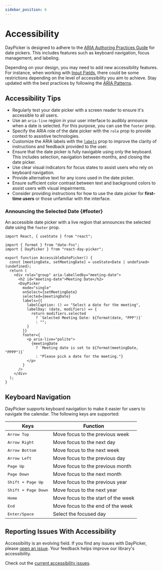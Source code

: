 ```yaml
---
sidebar_position: 6
---
```


# Accessibility

DayPicker is designed to adhere to the [ARIA Authoring Practices Guide](https://www.w3.org/WAI/ARIA/apg/patterns/dialog-modal/examples/datepicker-dialog/) for date pickers. This includes features such as keyboard navigation, focus management, and labeling.

Depending on your design, you may need to add new accessibility features. For instance, when working with [Input Fields](../advanced-guides/input-fields), there could be some restrictions depending on the level of accessibility you aim to achieve. Stay updated with the best practices by following the [ARIA Patterns](https://www.w3.org/WAI/ARIA/apg/patterns/).

## Accessibility Tips

- Regularly test your date picker with a screen reader to ensure it's accessible to all users.
- Use an `aria-live` region in your user interface to audibly announce when a date is selected. For this purpose, you can use the `footer` prop.
- Specify the ARIA role of the date picker with the `role` prop to provide context to assistive technologies.
- Customize the ARIA labels with the [`labels`](../api/interfaces/PropsBase.md#labels) prop to improve the clarity of instructions and feedback provided to the user.
- Ensure that the date picker is fully navigable using only the keyboard. This includes selection, navigation between months, and closing the date picker.
- Use clear visual indicators for focus states to assist users who rely on keyboard navigation.
- Provide alternative text for any icons used in the date picker.
- Ensure sufficient color contrast between text and background colors to assist users with visual impairments.
- Consider providing instructions for how to use the date picker for **first-time users** or those unfamiliar with the interface.

### Announcing the Selected Date {#footer}

An accessible date picker with a live region that announces the selected date using the `footer` prop.

```tsx title="./AccessibleDatePicker.tsx"
import React, { useState } from "react";

import { format } from "date-fns";
import { DayPicker } from "react-day-picker";

export function AccessibleDatePicker() {
  const [meetingDate, setMeetingDate] = useState<Date | undefined>(undefined);
  return (
    <div role="group" aria-labelledby="meeting-date">
      <h2 id="meeting-date">Meeting Date</h2>
      <DayPicker
        mode="single"
        onSelect={setMeetingDate}
        selected={meetingDate}
        labels={{
          labelCaption: () => "Select a date for the meeting",
          labelDay: (date, modifiers) => {
            return modifiers.selected
              ? `Selected Meeting Date: ${format(date, "PPP")}`
              : "";
          }
        }}
        footer={
          <p aria-live="polite">
            {meetingDate
              ? `Meeting date is set to ${format(meetingDate, "PPPP")}`
              : "Please pick a date for the meeting."}
          </p>
        }
      />
    </div>
  );
}
```

<BrowserWindow>
  <Examples.AccessibleDatePicker />
</BrowserWindow>

## Keyboard Navigation

DayPicker supports keyboard navigation to make it easier for users to navigate the calendar. The following keys are supported:

| Keys                         | Function                            |
| ---------------------------- | ----------------------------------- |
| <kbd>Arrow Top</kbd>         | Move focus to the previous week     |
| <kbd>Arrow Right</kbd>       | Move focus to the next day          |
| <kbd>Arrow Bottom</kbd>      | Move focus to the next week         |
| <kbd>Arrow Left</kbd>        | Move focus to the previous day      |
| <kbd>Page Up</kbd>           | Move focus to the previous month    |
| <kbd>Page Down</kbd>         | Move focus to the next month        |
| <kbd>Shift + Page Up</kbd>   | Move focus to the previous year     |
| <kbd>Shift + Page Down</kbd> | Move focus to the next year         |
| <kbd>Home</kbd>              | Move focus to the start of the week |
| <kbd>End</kbd>               | Move focus to the end of the week   |
| <kbd>Enter/Space</kbd>       | Select the focused day              |

## Reporting Issues With Accessibility

Accessibility is an evolving field. If you find any issues with DayPicker, please [open an issue](https://github.com/gpbl/react-day-picker/issues/new/choose). Your feedback helps improve our library's accessibility.

Check out the [current accessibility issues](https://github.com/gpbl/react-day-picker/issues?q=is%3Aopen+label%3Aaccessibility+sort%3Aupdated-desc).

